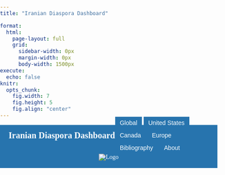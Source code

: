 ```yaml
---
title: "Iranian Diaspora Dashboard"

format:
  html:
    page-layout: full
    grid:
      sidebar-width: 0px
      margin-width: 0px
      body-width: 1500px
execute:
  echo: false
knitr:
  opts_chunk:
    fig.width: 7
    fig.height: 5
    fig.align: "center"
---
```


<style>
/* Import Montserrat Font */
@import url('https://fonts.googleapis.com/css2?family=Montserrat:ital,wght@0,100..900;1,100..900&display=swap');


/* Global Font Styling */
html, body {
  font-family: "Montserrat", serif;
  margin: 0;
  padding: 0;
}

/* Header Container */
.header-container {
  background-color: #2774AE;
  width: 100%;
  box-sizing: border-box;
  position: relative;
}

/* Compact Header with Combined Navigation */
.header {
  display: flex;
  justify-content: space-between;
  align-items: center;
  padding: 5px 20px;
  height: 50px;
  background-color: #2774AE;
  width: 100%;
  box-sizing: border-box;
}

/* Title Styling */
.header-title {
  color: white;
  font-size: 20px;
  font-weight: bold;
  text-decoration: none;
  white-space: nowrap;
}

/* Navigation Bar */
.navbar {
  border: none;
  box-shadow: none;
  margin: 0;
  padding: 0;
}

/* Individual Tab Buttons */
.navbar .tab-button {
  background-color: #2774AE;
  color: white;
  border: 1px solid #2774AE;
  border-top: none !important;
  padding: 6px 10px;
  font-size: 14px;
  cursor: pointer;
  transition: all 0.3s ease;
  margin: 0;
  border-radius: 0;
  outline: none !important;
  box-shadow: none !important;
}

/* Active Tab */
.navbar .tab-button.active {
  background-color: #4a8bc9;
  font-weight: bold;
  color: white;
  border: 1px solid #2774AE;
  border-top: none !important;
  border-bottom: 2px solid white;
  outline: none !important;
  box-shadow: none !important;
  margin-top: 0 !important;
}

/* Hover Effect */
.navbar .tab-button:hover {
  background-color: #5fa4e0;
  color: white;
}

/* Footer Styling */
.footer {
  display: flex;
  justify-content: center;
  align-items: center;
  background-color: #2774AE;
  color: white;
  padding: 5px 20px;
  width: 100%;
  height: 50px;
  box-sizing: border-box;
  border: none;
}

/* Footer Logo Container */
.footer-left {
  display: flex;
  justify-content: center;
  align-items: center;
  width: 100%;
}

/* Footer Logo */
.footer-logo {
  max-height: 40px;
  height: auto;
}

/* Footer Text */
.footer-text {
  color: white;
  font-size: 14px;
}

/* Footer Links */
.footer-links {
  display: flex;
  gap: 15px;
}

/* Footer Link Styles */
.footer-link {
  color: white;
  text-decoration: none;
  font-size: 14px;
  transition: all 0.3s ease;
}

.footer-link:hover {
  color: #e0e0e0;
  text-decoration: underline;
}

/* Dropdown Menu */
.dropdown-menu {
  display: none;
  position: absolute;
  top: 100%;
  left: 0;
  background-color: white;
  box-shadow: 0px 4px 6px rgba(0, 0, 0, 0.1);
  border-radius: 5px;
  z-index: 1000;
  width: 200px;
}

/* Show Dropdown on Hover */
.tab-button:hover .dropdown-menu {
  display: block;
}

/* Tab Content */
.tab-content {
  display: none;
  background-color: #FAFAFA !important;
  padding: 15px 40px 40px 40px;
  text-align: center;
  font-size: 20px;
  color: #333;
  margin-top: 0;
}

/* Show Active Tab */
.tab-content.active {
  display: block;
}

/* Submenu */
.submenu {
  position: absolute;
  width: 100%;
  background-color: #2774AE;
  padding: 5px 20px;
  z-index: 100;
  text-align: center;
  visibility: visible;
  opacity: 1;
  transition: opacity 0.3s ease-in-out;
  box-shadow: 0 2px 4px rgba(0,0,0,0.1);
  box-sizing: border-box;
}

/* Submenu Wrapper */
.submenu-wrapper {
  max-width: 100%;
  margin: 0 auto;
  display: flex;
  justify-content: center;
}

/* Sub-Tabs */
.sub-tab {
  font-size: 12px;
  padding: 5px 10px;
  background-color: #2774AE;
  color: white;
  border: 1px solid #2774AE;
  border-radius: 0;
  margin: 0;
  cursor: pointer;
  outline: none;
  box-shadow: none;
  transition: all 0.3s ease;
}

/* Hover Sub-Tab */
.sub-tab:hover {
  background-color: #5fa4e0;
  color: white;
}

/* Active Sub-Tab */
.sub-tab.active {
  background-color: #4a8bc9;
  font-weight: bold;
  color: white;
  border-bottom: 2px solid white;
  border-top: none !important;
  box-shadow: none !important;
  margin-top: 0 !important;
}

/* Responsive Styling */
@media (max-width: 768px) {
  .header {
    flex-direction: column;
    height: auto;
    padding: 5px;
  }

  .navbar {
    margin-top: 5px;
    flex-wrap: wrap;
    justify-content: center;
  }

  .header-title {
    margin-bottom: 5px;
  }

  .footer {
    flex-direction: column;
    height: auto;
    padding: 10px 20px;
  }

  .footer-links {
    margin-top: 10px;
  }
}
</style>



```{=html}
<!-- Header Container -->
<div class="header-container">
  <!-- Combined Header with Title and Navigation -->
  <div class="header">
    <a href="#" class="header-title">Iranian Diaspora Dashboard</a>
    
    <!-- Main Navigation Bar -->
    <nav class="navbar">
      <button class="tab-button" onclick="showTab('global', this)">Global</button>
      <button class="tab-button" onclick="showTab('united-states', this)">United States</button>
      <button class="tab-button" onclick="showTab('canada', this)">Canada</button>
      <button class="tab-button" onclick="showTab('europe', this)">Europe</button>
      <button class="tab-button" onclick="showTab('bibliography', this)">Bibliography</button>
      <button class="tab-button" onclick="showTab('about', this)">About</button>
    </nav>
  </div>

  <!-- United States Submenu - Now with matching width -->
<div id="united-states-submenu" class="submenu" style="display: none;">
  <div class="submenu-wrapper">
    <button class="tab-button sub-tab" data-tab="population" onclick="showSubTab('population', this)">Defining the Population</button>
    <button class="tab-button sub-tab" data-tab="immigration" onclick="showSubTab('immigration', this)">Immigration & Citizenship</button>
    <button class="tab-button sub-tab" data-tab="marriage" onclick="showSubTab('marriage', this)">Marriage</button>
    <button class="tab-button sub-tab" data-tab="education" onclick="showSubTab('education', this)">Education</button>
    <button class="tab-button sub-tab" data-tab="work" onclick="showSubTab('work', this)">Work</button>
  </div>
</div>

<!-- Tab Content Below Header -->
<div id="canada" class="tab-content">
  <h2>Coming Soon</h2>
  <p>This section is under construction. Stay tuned!</p>
</div>

<!-- Europe Content -->
<div id="europe" class="tab-content">
    <h2>Coming Soon</h2>
    <p>This section is under construction. Stay tuned!</p>
</div>


</div>
```

<!-- Global -->
<div id="global" class="tab-content">
  <iframe 
    src="https://idd-ucla.shinyapps.io/page_6_grid_app/"
    width="100%" 
    style="border: none; height: 850px;" 
    id="embedded-app">
  </iframe>
</div>

<div id="population" class="tab-content"> 
  <iframe 
    src="https://idd-ucla.shinyapps.io/page_1_grid_app/" 
    width="100%" 
    style="border: none; height: 850px;" 
    id="embedded-app">
  </iframe>
</div>


<div id="immigration" class="tab-content">
  <iframe 
    src="https://idd-ucla.shinyapps.io/page_2_grid_app/" 
    width="100%" 
    style="border: none; height: 850px;" 
    id="embedded-app">
  </iframe>
</div>

<div id="marriage" class="tab-content">
  <iframe 
    src="https://idd-ucla.shinyapps.io/page_3_grid_app"
    width="100%" 
    style="border: none; height: 850px;" 
    id="embedded-app">
  </iframe>
</div>

<div id="education" class="tab-content">
  <iframe 
    src="https://idd-ucla.shinyapps.io/page_4_grid_app/"
    width="100%" 
    style="border: none; height: 850px;" 
    id="embedded-app">
  </iframe>
</div>

<div id="work" class="tab-content">
  <iframe 
    src="https://idd-ucla.shinyapps.io/page_5_grid_app/"
    width="100%" 
    style="border: none; height: 850px;" 
    id="embedded-app">
  </iframe>
</div>

<!-- About -->
<div id="about" class="tab-content">
The Iranian Diaspora Dashboard is a part of the Iranian Diaspora project funded by the Ebrahimi Program on Iranian Diaspora in Global Perspective, housed at the UCLA Center for Near Eastern Studies (CNES). It was created by Roxanne Corbeil, Kevan Harris, and Gilad Wenig. For any inquiries or assistance, please contact <a href='mailto:cnes@international.ucla.edu'>cnes@international.ucla.edu</a>.
</div>


<!-- Bibliography -->
<div id="bibliography" class="tab-content">
#
# <span style="text-align: center; display: block; font-size: 20px;">An International Bibliography of the Iranian Diaspora<br>Compiled by H.E. Chehabi and Amir Sayadabdi</span>

<div style="width: 100%; height: 600px;">
  <iframe 
    src="https://idd-ucla.shinyapps.io/idd_bib/" 
    width="100%" 
    height="600" 
    style="border: none;">
  </iframe>
</div>

</div>

<footer class="footer">
  <img src="CNES_logo.png" alt="Logo" class="footer-logo">
</footer>


<script>
document.addEventListener("DOMContentLoaded", function () {
    // Default: Activate the Global main tab
    let globalTab = document.querySelector(".tab-button:first-child");
    if (globalTab) {
        globalTab.classList.add("active");
    }
    // Default: Show "Global" tab content
    let globalContent = document.getElementById("global");
    if (globalContent) {
        globalContent.classList.add("active");
        globalContent.style.display = "block";
    }
    
    // Hide all submenus by default
    document.querySelectorAll('.submenu').forEach(menu => {
        menu.style.display = "none";
    });
});
function showTab(tabName, element) {
    // Deactivate all main tabs
    document.querySelectorAll('.tab-button:not(.sub-tab)').forEach(button => {
        button.classList.remove("active");
    });
    
    // Activate the clicked main tab
    if (element) {
        element.classList.add("active");
    }
    
    // Hide all tab content
    document.querySelectorAll('.tab-content').forEach(tab => {
        tab.classList.remove("active");
        tab.style.display = 'none';
    });
    
    // Show the selected tab content
    let selectedTab = document.getElementById(tabName);
    if (selectedTab) {
        selectedTab.classList.add("active");
        selectedTab.style.display = "block";
    }
    
    // Hide all submenus by default
    document.querySelectorAll('.submenu').forEach(menu => {
        menu.style.display = "none";
    });
    
    // Show the United States submenu ONLY when clicking "United States"
    let unitedStatesSubmenu = document.getElementById("united-states-submenu");
    if (tabName === "united-states") {
        unitedStatesSubmenu.style.display = "block";
        
        // Auto-select "Defining the Population" sub-tab when selecting United States
        let definingPopulationTab = document.querySelector(".sub-tab[data-tab='population']");
        if (definingPopulationTab) {
            definingPopulationTab.classList.add("active");
            showSubTab("population", definingPopulationTab);
        }
    } else {
        // Remove active styles from all sub-tabs when leaving United States
        document.querySelectorAll(".sub-tab").forEach(subtab => {
            subtab.classList.remove("active");
        });
    }
}
function showSubTab(subTabId, element) {
    // Deactivate all sub-tabs
    document.querySelectorAll(".sub-tab").forEach(tab => {
        tab.classList.remove("active");
    });
    
    // Activate the clicked sub-tab
    if (element) {
        element.classList.add("active");
    }
    
    // Hide all sub-tab content
    document.querySelectorAll('.tab-content').forEach(tab => {
        tab.classList.remove("active");
        tab.style.display = 'none';
    });
    
    // Show the selected sub-tab content
    let subTabContent = document.getElementById(subTabId);
    if (subTabContent) {
        subTabContent.classList.add("active");
        subTabContent.style.display = "block";
    }
}
</script>